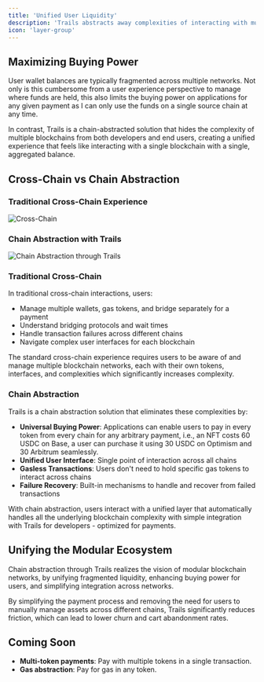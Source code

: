 ```yaml
---
title: 'Unified User Liquidity'
description: 'Trails abstracts away complexities of interacting with multiple blockchain networks as well as aggregating balances from these chains for universal buying power.'
icon: 'layer-group'
---
```



## Maximizing Buying Power

User wallet balances are typically fragmented across multiple networks. Not only is this cumbersome from a user experience perspective to manage where funds are held, this also limits the buying power on applications for any given payment as I can only use the funds on a single source chain at any time.

In contrast, Trails is a chain-abstracted solution that hides the complexity of multiple blockchains from both developers and end users, creating a unified experience that feels like interacting with a single blockchain with a single, aggregated balance.

## Cross-Chain vs Chain Abstraction

<div style={{display: 'flex', gap: '20px', margin: '20px 0'}}>
  <div style={{flex: 1}}>
    <h3>Traditional Cross-Chain Experience</h3>
    <img src="/images/standard-cross-experience.png" alt="Cross-Chain" style={{width: '100%', borderRadius: '8px'}} />
  </div>
  <div style={{flex: 1}}>
    <h3>Chain Abstraction with Trails</h3>
    <img src="/images/chain-abstraction.png" alt="Chain Abstraction through Trails" style={{width: '100%', borderRadius: '8px'}} />
  </div>
</div>

### Traditional Cross-Chain

In traditional cross-chain interactions, users:

- Manage multiple wallets, gas tokens, and bridge separately for a payment
- Understand bridging protocols and wait times
- Handle transaction failures across different chains
- Navigate complex user interfaces for each blockchain

The standard cross-chain experience requires users to be aware of and manage multiple blockchain networks, each with their own tokens, interfaces, and complexities which significantly increases complexity.

### Chain Abstraction

Trails is a chain abstraction solution that eliminates these complexities by:

- **Universal Buying Power**: Applications can enable users to pay in every token from every chain for any arbitrary payment, i.e., an NFT costs 60 USDC on Base, a user can purchase it using 30 USDC on Optimism and 30 Arbitrum seamlessly.
- **Unified User Interface**: Single point of interaction across all chains
- **Gasless Transactions**: Users don't need to hold specific gas tokens to interact across chains
- **Failure Recovery**: Built-in mechanisms to handle and recover from failed transactions

With chain abstraction, users interact with a unified layer that automatically handles all the underlying blockchain complexity with simple integration with Trails for developers - optimized for payments.


## Unifying the Modular Ecosystem

Chain abstraction through Trails realizes the vision of modular blockchain networks, by unifying fragmented liquidity, enhancing buying power for users, and simplifying integration across networks.

By simplifying the payment process and removing the need for users to manually manage assets across different chains, Trails significantly reduces friction, which can lead to lower churn and cart abandonment rates.

## Coming Soon

- **Multi-token payments**: Pay with multiple tokens in a single transaction.
- **Gas abstraction**: Pay for gas in any token.


